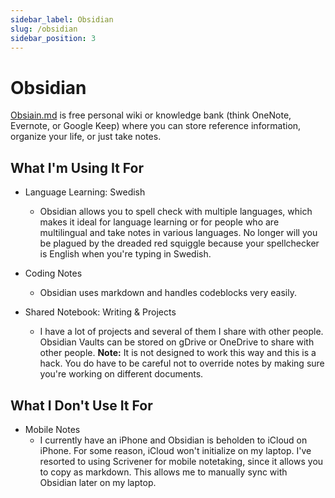 ```yaml
---
sidebar_label: Obsidian
slug: /obsidian
sidebar_position: 3
---
```


# Obsidian

[Obsiain.md](https://obsidian.md) is free personal wiki or knowledge bank (think
OneNote, Evernote, or Google Keep) where you can store reference information,
organize your life, or just take notes.

## What I'm Using It For

- Language Learning: Swedish

  - Obsidian allows you to spell check with multiple languages, which makes it
    ideal for language learning or for people who are multilingual and take
    notes in various languages. No longer will you be plagued by the dreaded red
    squiggle because your spellchecker is English when you're typing in Swedish.

- Coding Notes

  - Obsidian uses markdown and handles codeblocks very easily.

- Shared Notebook: Writing & Projects
  - I have a lot of projects and several of them I share with other people.
    Obsidian Vaults can be stored on gDrive or OneDrive to share with other
    people. **Note:** It is not designed to work this way and this is a hack.
    You do have to be careful not to override notes by making sure you're
    working on different documents.

## What I Don't Use It For

- Mobile Notes
  - I currently have an iPhone and Obsidian is beholden to iCloud on iPhone. For
    some reason, iCloud won't initialize on my laptop. I've resorted to using
    Scrivener for mobile notetaking, since it allows you to copy as markdown.
    This allows me to manually sync with Obsidian later on my laptop.
